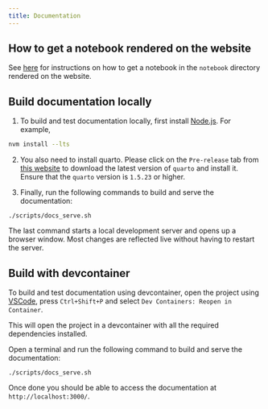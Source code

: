 ```yaml
---
title: Documentation
---
```


## How to get a notebook rendered on the website

See [here](https://github.com/ag2ai/ag2/blob/main/notebook/contributing.md#how-to-get-a-notebook-displayed-on-the-website) for instructions on how to get a notebook in the `notebook` directory rendered on the website.

## Build documentation locally

1. To build and test documentation locally, first install [Node.js](https://nodejs.org/en/download/). For example,

```bash
nvm install --lts
```

2. You also need to install quarto. Please click on the `Pre-release` tab from [this website](https://quarto.org/docs/download/) to download the latest version of `quarto` and install it. Ensure that the `quarto` version is `1.5.23` or higher.

3. Finally, run the following commands to build and serve the documentation:

```console
./scripts/docs_serve.sh
```

The last command starts a local development server and opens up a browser window.
Most changes are reflected live without having to restart the server.

## Build with devcontainer

To build and test documentation using devcontainer, open the project using [VSCode](https://code.visualstudio.com/), press `Ctrl+Shift+P` and select `Dev Containers: Reopen in Container`.

This will open the project in a devcontainer with all the required dependencies installed.

Open a terminal and run the following command to build and serve the documentation:

```console
./scripts/docs_serve.sh
```

Once done you should be able to access the documentation at `http://localhost:3000/`.

